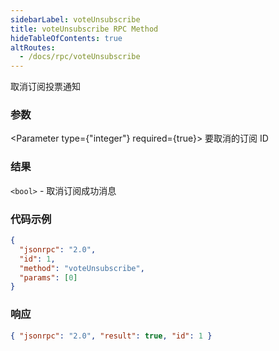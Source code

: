 ```yaml
---
sidebarLabel: voteUnsubscribe
title: voteUnsubscribe RPC Method
hideTableOfContents: true
altRoutes:
  - /docs/rpc/voteUnsubscribe
---
```


取消订阅投票通知

<DocSideBySide>

<DocLeftSide>

### 参数

<Parameter type={"integer"} required={true}>
  要取消的订阅 ID
</Parameter>

### 结果

`<bool>` - 取消订阅成功消息

</DocLeftSide>

<DocRightSide>

### 代码示例

```json
{
  "jsonrpc": "2.0",
  "id": 1,
  "method": "voteUnsubscribe",
  "params": [0]
}
```

### 响应

```json
{ "jsonrpc": "2.0", "result": true, "id": 1 }
```

</DocRightSide>
</DocSideBySide>
